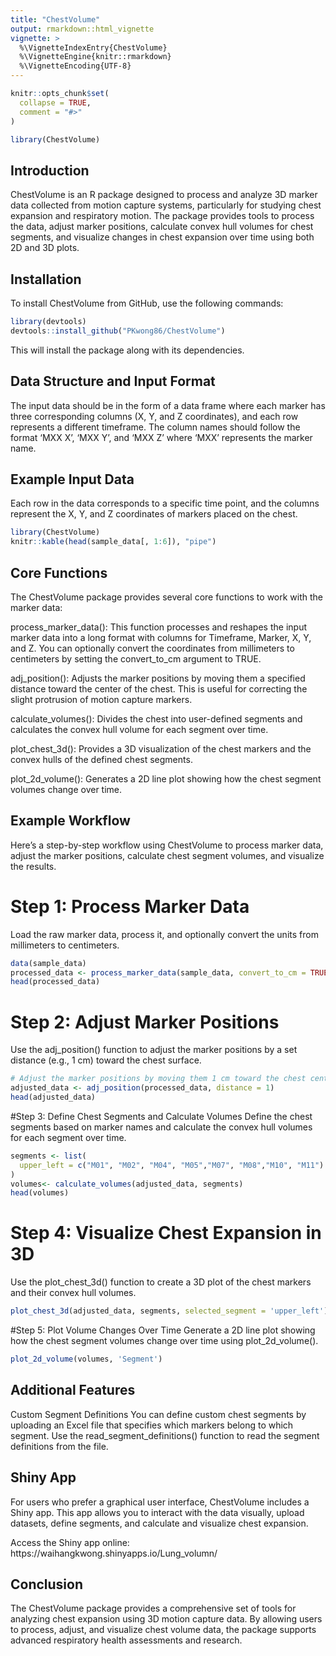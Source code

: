 ```yaml
---
title: "ChestVolume"
output: rmarkdown::html_vignette
vignette: >
  %\VignetteIndexEntry{ChestVolume}
  %\VignetteEngine{knitr::rmarkdown}
  %\VignetteEncoding{UTF-8}
---
```


```r
knitr::opts_chunk$set(
  collapse = TRUE,
  comment = "#>"
)
```

```r
library(ChestVolume)
```

## Introduction

ChestVolume is an R package designed to process and analyze 3D marker data collected from motion capture systems, particularly for studying chest expansion and respiratory motion. The package provides tools to process the data, adjust marker positions, calculate convex hull volumes for chest segments, and visualize changes in chest expansion over time using both 2D and 3D plots.

## Installation
To install ChestVolume from GitHub, use the following commands:

```r
library(devtools)
devtools::install_github("PKwong86/ChestVolume")

```
This will install the package along with its dependencies.

## Data Structure and Input Format
The input data should be in the form of a data frame where each marker has three corresponding columns (X, Y, and Z coordinates), and each row represents a different timeframe. The column names should follow the format 'MXX X', 'MXX Y', and 'MXX Z' where 'MXX' represents the marker name.

## Example Input Data
Each row in the data corresponds to a specific time point, and the columns represent the X, Y, and Z coordinates of markers placed on the chest.
```r
library(ChestVolume)
knitr::kable(head(sample_data[, 1:6]), "pipe")
```
## Core Functions
The ChestVolume package provides several core functions to work with the marker data:

process_marker_data(): This function processes and reshapes the input marker data into a long format with columns for Timeframe, Marker, X, Y, and Z. You can optionally convert the coordinates from millimeters to centimeters by setting the convert_to_cm argument to TRUE.

adj_position(): Adjusts the marker positions by moving them a specified distance toward the center of the chest. This is useful for correcting the slight protrusion of motion capture markers.

calculate_volumes(): Divides the chest into user-defined segments and calculates the convex hull volume for each segment over time.

plot_chest_3d(): Provides a 3D visualization of the chest markers and the convex hulls of the defined chest segments.

plot_2d_volume(): Generates a 2D line plot showing how the chest segment volumes change over time.

## Example Workflow
Here’s a step-by-step workflow using ChestVolume to process marker data, adjust the marker positions, calculate chest segment volumes, and visualize the results.

# Step 1: Process Marker Data
Load the raw marker data, process it, and optionally convert the units from millimeters to centimeters.
```r
data(sample_data)
processed_data <- process_marker_data(sample_data, convert_to_cm = TRUE)
head(processed_data)

```
# Step 2: Adjust Marker Positions
Use the adj_position() function to adjust the marker positions by a set distance (e.g., 1 cm) toward the chest surface.
```r
# Adjust the marker positions by moving them 1 cm toward the chest center
adjusted_data <- adj_position(processed_data, distance = 1)
head(adjusted_data)
```

#Step 3: Define Chest Segments and Calculate Volumes
Define the chest segments based on marker names and calculate the convex hull volumes for each segment over time.

```r
segments <- list(
  upper_left = c("M01", "M02", "M04", "M05","M07", "M08","M10", "M11")
)
volumes<- calculate_volumes(adjusted_data, segments)
head(volumes)
```

# Step 4: Visualize Chest Expansion in 3D
Use the plot_chest_3d() function to create a 3D plot of the chest markers and their convex hull volumes.
```r
plot_chest_3d(adjusted_data, segments, selected_segment = 'upper_left')
```

#Step 5: Plot Volume Changes Over Time
Generate a 2D line plot showing how the chest segment volumes change over time using plot_2d_volume().
```r
plot_2d_volume(volumes, 'Segment')
```

## Additional Features
Custom Segment Definitions
You can define custom chest segments by uploading an Excel file that specifies which markers belong to which segment. Use the read_segment_definitions() function to read the segment definitions from the file.


## Shiny App
For users who prefer a graphical user interface, ChestVolume includes a Shiny app. This app allows you to interact with the data visually, upload datasets, define segments, and calculate and visualize chest expansion.

Access the Shiny app online: https://waihangkwong.shinyapps.io/Lung_volumn/

## Conclusion
The ChestVolume package provides a comprehensive set of tools for analyzing chest expansion using 3D motion capture data. By allowing users to process, adjust, and visualize chest volume data, the package supports advanced respiratory health assessments and research.
